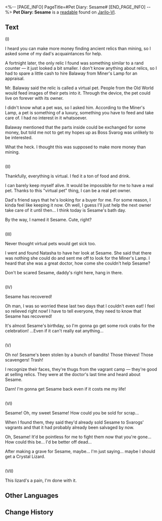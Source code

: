 <%-- [PAGE_INFO]
PageTitle=#Pet Diary: Sesame#
[END_PAGE_INFO] --%>
{{Readable Infobox
|id           = 067
|partIds      = 190188
|title        = 
|image        = Item Jarilo-VI Readable.png
|world        = Jarilo-VI
|parts        = 1
|author       = <!--to be added-->
|description  = A pet keeping diary... but are virtual pets really pets?
|part1        = Pet Diary: Sesame
|source1      = {{cx|Source missing}}
|characters   = 
|factions     = 
}}
'''Pet Diary: Sesame''' is a [[readable]] found on [[Jarilo-VI]].
<!--
==Location==
{{Map Embed|<map name>|<marker id>}}
-->
==Text==
(I)

I heard you can make more money finding ancient relics than mining, so I asked some of my dad's acquaintances for help.

A fortnight later, the only relic I found was something similar to a rand counter &mdash; it just looked a bit smaller. I don't know anything about relics, so I had to spare a little cash to hire Balaway from Miner's Lamp for an appraisal.

Mr. Balaway said the relic is called a virtual pet. People from the Old World would feed images of their pets into it. Through the device, the pet could live on forever with its owner.

I didn't know what a pet was, so I asked him. According to the Miner's Lamp, a pet is something of a luxury, something you have to feed and take care of. I had no interest in it whatsoever.

Balaway mentioned that the parts inside could be exchanged for some money, but told me not to get my hopes up as Boss Svarog was unlikely to be interested.

What the heck. I thought this was supposed to make more money than mining.

<br />(II)

Thankfully, everything is virtual. I fed it a ton of food and drink.

I can barely keep myself alive. It would be impossible for me to have a real pet. Thanks to this "virtual pet" thing, I can be a real pet owner.

Dad's friend says that he's looking for a buyer for me. For some reason, I kinda feel like keeping it now. Oh well, I guess I'll just help the next owner take care of it until then... I think today is Sesame's bath day.

By the way, I named it Sesame. Cute, right?

<br />(III)

Never thought virtual pets would get sick too.

I went and found Natasha to have her look at Sesame. She said that there was nothing she could do and sent me off to look for the Miner's Lamp. I heard that she was a great doctor, how come she couldn't help Sesame?

Don't be scared Sesame, daddy's right here, hang in there.

<br />(IV)

Sesame has recovered!

Oh man, I was so worried these last two days that I couldn't even eat! I feel so relieved right now! I have to tell everyone, they need to know that Sesame has recovered!

It's almost Sesame's birthday, so I'm gonna go get some rock crabs for the celebration! ...Even if it can't really eat anything...

<br />(V)

Oh no! Sesame's been stolen by a bunch of bandits! Those thieves! Those scavengers! Trash!

I recognize their faces, they're thugs from the vagrant camp &mdash; they're good at selling relics. They were at the doctor's last time and heard about Sesame.

Darn! I'm gonna get Sesame back even if it costs me my life!

<br />(VI)

Sesame! Oh, my sweet Sesame! How could you be sold for scrap...

When I found them, they said they'd already sold Sesame to Svarogs' vagrants and that it had probably already been salvaged by now.

Oh, Sesame! It'd be pointless for me to fight them now that you're gone... How could this be... I'd be better off dead...

After making a grave for Sesame, maybe... I'm just saying... maybe I should get a Crystal Lizard.

<br />(VII)

This lizard's a pain, I'm done with it.

<!--
==Trivia==
* 
-->
==Other Languages==
{{Other Languages
|en   = Pet Diary: Sesame
|zhs  = 关于宠物「小麻」的日记
|zht  = 關於寵物「小麻」的日記
|ja   = 「マっちゃん」育成日記
|ko   = 반려동물 「소마」에 대한 일기
|es   = Diario sobre la mascota Sésamo
|fr   = Journal de familier&nbsp;: Sésame
|ru   = Дневник о питомце Кунжутике
|th   = บันทึกสัตว์เลี้ยง "Sesame"
|vi   = Nhật Ký Của Thú Cưng "Sesame"
|de   = Tagebuch über Haustier Sesam
|id   = Diari Hewan Peliharaan "Sesame"
|pt   = Diário de Mascote: Sésamo
}}

==Change History==
{{Change History|1.0}}